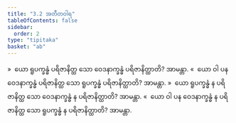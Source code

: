 ```yaml
---
title: "3.2 အတီတဝါရ"
tableOfContents: false
sidebar:
  order: 2
type: "tipitaka"
basket: "ab"
---
```



<DynamicBreadcrumb />

<Division number="207">

<Paragraph number="967">
»  ယော ရူပက္ခန္ဓံ ပရိဇာနိတ္ထ သော ဝေဒနာက္ခန္ဓံ ပရိဇာနိတ္ထာတိ? အာမန္တာ.
</Paragraph>

<Paragraph number="968">
«  ယော ဝါ ပန ဝေဒနာက္ခန္ဓံ ပရိဇာနိတ္ထ သော ရူပက္ခန္ဓံ ပရိဇာနိတ္ထာတိ? အာမန္တာ.
</Paragraph>

<Paragraph number="969">
»  ယော ရူပက္ခန္ဓံ န ပရိဇာနိတ္ထ သော ဝေဒနာက္ခန္ဓံ န ပရိဇာနိတ္ထာတိ? အာမန္တာ.
</Paragraph>

<Paragraph number="970">
«  ယော ဝါ ပန ဝေဒနာက္ခန္ဓံ န ပရိဇာနိတ္ထ သော ရူပက္ခန္ဓံ န ပရိဇာနိတ္ထာတိ? အာမန္တာ.
</Paragraph>
</Division>